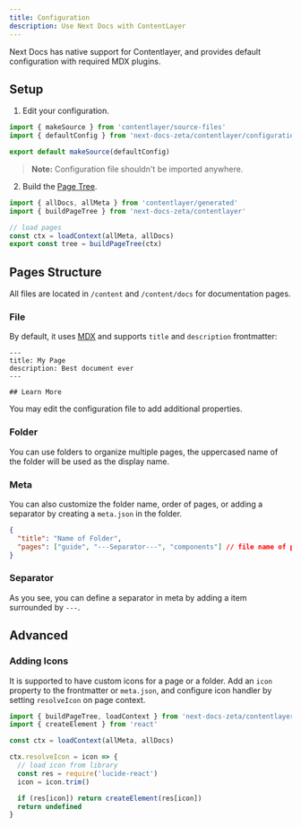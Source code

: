 ```yaml
---
title: Configuration
description: Use Next Docs with ContentLayer
---
```


Next Docs has native support for Contentlayer, and provides default
configuration with required MDX plugins.

## Setup

1. Edit your configuration.

```ts title="contentlayer.config.ts"
import { makeSource } from 'contentlayer/source-files'
import { defaultConfig } from 'next-docs-zeta/contentlayer/configuration'

export default makeSource(defaultConfig)
```

> **Note:** Configuration file shouldn't be imported anywhere.

2. Build the [Page Tree](/docs/headless/page-tree).

```ts
import { allDocs, allMeta } from 'contentlayer/generated'
import { buildPageTree } from 'next-docs-zeta/contentlayer'

// load pages
const ctx = loadContext(allMeta, allDocs)
export const tree = buildPageTree(ctx)
```

## Pages Structure

All files are located in `/content` and `/content/docs` for documentation pages.

### File

By default, it uses [MDX](https://mdxjs.com) and supports `title` and
`description` frontmatter:

```mdx
---
title: My Page
description: Best document ever
---

## Learn More
```

You may edit the configuration file to add additional properties.

### Folder

You can use folders to organize multiple pages, the uppercased name of the
folder will be used as the display name.

### Meta

You can also customize the folder name, order of pages, or adding a separator by
creating a `meta.json` in the folder.

```json
{
  "title": "Name of Folder",
  "pages": ["guide", "---Separator---", "components"] // file name of pages
}
```

### Separator

As you see, you can define a separator in meta by adding a item surrounded by
`---`.

## Advanced

### Adding Icons

It is supported to have custom icons for a page or a folder. Add an `icon`
property to the frontmatter or `meta.json`, and configure icon handler by
setting `resolveIcon` on page context.

```ts
import { buildPageTree, loadContext } from 'next-docs-zeta/contentlayer'
import { createElement } from 'react'

const ctx = loadContext(allMeta, allDocs)

ctx.resolveIcon = icon => {
  // load icon from library
  const res = require('lucide-react')
  icon = icon.trim()

  if (res[icon]) return createElement(res[icon])
  return undefined
}
```
